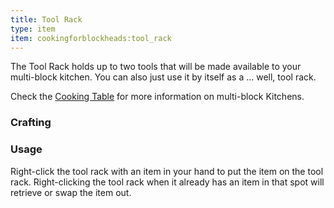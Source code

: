```yaml
---
title: Tool Rack
type: item
item: cookingforblockheads:tool_rack
---
```



The Tool Rack holds up to two tools that will be made available to your multi-block kitchen. You can also just use it by itself as a ... well, tool rack.

Check the [Cooking Table](../cooking_table) for more information on multi-block Kitchens.

### Crafting

<CraftingRecipe recipe="cookingforblockheads:tool_rack" />

### Usage

Right-click the tool rack with an item in your hand to put the item on the tool rack. Right-clicking the tool rack when it already has an item in that spot will retrieve or swap the item out.
